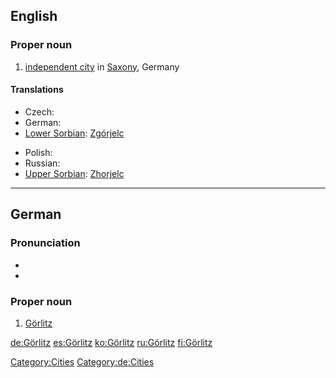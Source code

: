 ==English==
{{wikipedia}}

===Proper noun===
{{en-proper noun}}

# [[independent city]] in [[Saxony]], Germany

====Translations====
{{trans-top|city in Saxony, Germany}}
* Czech: {{t-|cs|Zhořelec|m}}
* German: {{t+|de|Görlitz|n}}
* [[Lower Sorbian]]: [[Zgórjelc]] {{m}}
{{trans-mid}}
* Polish: {{t+|pl|Zgorzelec|m}}
* Russian: {{t|ru|Гёрлиц|m|tr=Gjórlic|sc=Cyrl}}
* [[Upper Sorbian]]: [[Zhorjelc]] {{m}}
{{trans-bottom}}

[[Category:Cities]]

----

==German==
{{wikipedia|lang=de}}

===Pronunciation===
* {{IPA|/ˈɡœʁlɪts/|lang=de}}
* {{audio|De-Görlitz.ogg|audio}}

===Proper noun===
{{infl|de|proper noun|g=n}}

# [[#English|Görlitz]]

[[Category:de:Cities]]

[[de:Görlitz]]
[[es:Görlitz]]
[[ko:Görlitz]]
[[ru:Görlitz]]
[[fi:Görlitz]]